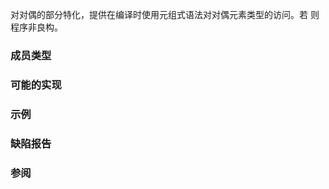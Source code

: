 {{cpp/title|tuple_element&lt;small&gt;&lt;std::pair&gt;&lt;/small&gt;}}
{{cpp/utility/pair/navbar}}
{{dcl begin}}
{{dcl header|utility}}
{{dcl|since=c++11|
template&lt; std::size_t I, class T1, class T2 &gt;
struct tuple_element&lt;I, std::pair&lt;T1, T2&gt;&gt;;
}}
{{dcl end}}

{{c|std::tuple_element}} 对对偶的部分特化，提供在编译时使用元组式语法对对偶元素类型的访问。若 {{tt|1=I &gt;= 2}} 则程序非良构。

===成员类型===
{{dsc begin}}
{{dsc hitem|成员类型|定义}}
{{dsc|{{tt|type}}|若 {{tt|1=I == 0}} 则为 {{tt|T1}}&lt;br&gt;若 {{tt|1=I == 1}} 则为 {{tt|T2}}}}
{{dsc end}}

===可能的实现===
{{eq fun
|1=
template&lt;std::size_t I, typename T&gt;
struct tuple_element;

template&lt;std::size_t I, typename T1, typename T2&gt;
struct tuple_element&lt;I, std::pair&lt;T1, T2&gt;&gt;
{
    static_assert(I &lt; 2, "std::pair has only 2 elements!");
};

template&lt;typename T1, typename T2&gt;
struct tuple_element&lt;0, std::pair&lt;T1, T2&gt;&gt;
{
    using type = T1;
};

template&lt;typename T1, typename T2&gt;
struct tuple_element&lt;1, std::pair&lt;T1, T2&gt;&gt;
{
    using type = T2;
};
}}

===示例===
{{example
|code=
#include &lt;iostream&gt;
#include &lt;string&gt;
#include &lt;tuple&gt;

namespace detail
{
    template&lt;std::size_t&gt;
    struct index_tag { constexpr explicit index_tag() = default; };

    template&lt;class T, class U&gt;
    constexpr T get_val_dispatch(std::pair&lt;T, U&gt; const&amp; pair, index_tag&lt;0&gt;)
    {
        return pair.first;
    }

    template&lt;class T, class U&gt;
    constexpr U get_val_dispatch(std::pair&lt;T, U&gt; const&amp; pair, index_tag&lt;1&gt;)
    {
        return pair.second;
    }
} // namespace detail

template&lt;std::size_t N, class T, class U&gt;
auto constexpr get_val(std::pair&lt;T, U&gt; const&amp; pair)
    -&gt; typename std::tuple_element&lt;N, std::pair&lt;T, U&gt;&gt;::type
{
    return detail::get_val_dispatch(pair, detail::index_tag&lt;N&gt;{});
}

int main()
{
    auto var = std::make_pair(1, std::string{"one"});
    
    std::cout &lt;&lt; get_val&lt;0&gt;(var) &lt;&lt; " = " &lt;&lt; get_val&lt;1&gt;(var);
}
|output=1 = one
}}

===缺陷报告===
{{dr list begin}}
{{dr list item|wg=lwg|dr=2974|std=c++11|before=越界下标使用不定义的主模板|after=使之为非良构（硬错误）}}
{{dr list end}}

===参阅===
{{dsc begin}}
{{dsc inc|cpp/language/dsc structured binding}}
{{dsc inc|cpp/utility/tuple/dsc tuple_element}}
{{dsc inc|cpp/container/array/dsc tuple_element}}
{{dsc inc|cpp/ranges/subrange/dsc tuple_element}}
{{dsc inc|cpp/utility/pair/dsc tuple_size}}
{{dsc end}}

{{langlinks|de|en|es|fr|it|ja|pt|ru}}
